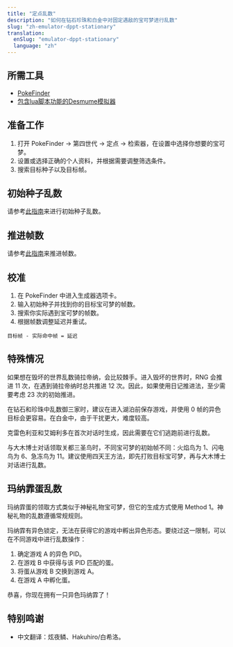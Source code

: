 ```yaml
---
title: "定点乱数"
description: "如何在钻石珍珠和白金中对固定遇敌的宝可梦进行乱数"
slug: "zh-emulator-dppt-stationary"
translation:
  enSlug: "emulator-dppt-stationary"
  language: "zh"
---
```


## 所需工具

- [PokeFinder](/pokefinder)
- [包含lua脚本功能的Desmume模拟器](/desmume-setup)

## 准备工作

1. 打开 PokeFinder -> 第四世代 -> 定点 -> 检索器，在设置中选择你想要的宝可梦。
2. 设置或选择正确的个人资料，并根据需要调整筛选条件。
3. 搜索目标种子以及目标帧。

## 初始种子乱数

请参考[此指南](/dppt-initial-seed)来进行初始种子乱数。

## 推进帧数

请参考[此指南](/dppt-advance-rng)来推进帧数。

## 校准

1. 在 PokeFinder 中进入生成器选项卡。
2. 输入初始种子并找到你的目标宝可梦的帧数。
3. 搜索你实际遇到宝可梦的帧数。
4. 根据帧数调整延迟并重试。

```
目标帧 - 实际命中帧 = 延迟
```

## 特殊情况

如果想在毁坏的世界乱数骑拉帝纳，会比较棘手。进入毁坏的世界时，RNG 会推进 11 次，在遇到骑拉帝纳时总共推进 12 次。因此，如果使用日记推进法，至少需要考虑 23 次的初始推进。

在钻石和珍珠中乱数御三家时，建议在进入湖泊前保存游戏，并使用 0 帧的异色目标会更容易。在白金中，由于干扰更大，难度较高。

克雷色利亚和艾姆利多在首次对话时生成，因此需要在它们逃跑前进行乱数。

与大木博士对话领取关都三圣鸟时，不同宝可梦的初始帧不同：火焰鸟为 1、闪电鸟为 6、急冻鸟为 11。建议使用四天王方法，即先打败目标宝可梦，再与大木博士对话进行乱数。

## 玛纳霏蛋乱数

玛纳霏蛋的领取方式类似于神秘礼物宝可梦，但它的生成方式使用 Method 1。神秘礼物的乱数遵循常规规则。

玛纳霏有异色锁定，无法在获得它的游戏中孵出异色形态。要绕过这一限制，可以在不同游戏中进行乱数操作：

1. 确定游戏 A 的异色 PID。
2. 在游戏 B 中获得与该 PID 匹配的蛋。
3. 将蛋从游戏 B 交换到游戏 A。
4. 在游戏 A 中孵化蛋。

恭喜，你现在拥有一只异色玛纳霏了！

## 特别鸣谢

- 中文翻译：炫夜鳞、Hakuhiro/白希洛。
